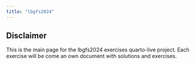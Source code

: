 ```yaml
---
title: "lbgfs2024"
---
```


## Disclaimer

This is the main page for the lbgfs2024 exercises quarto-live project. Each exercise will be come an own document with solutions and exercises.


